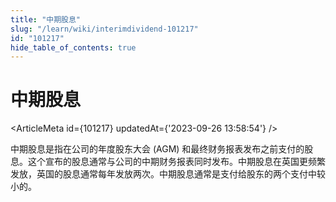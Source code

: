 ```yaml
---
title: "中期股息"
slug: "/learn/wiki/interimdividend-101217"
id: "101217"
hide_table_of_contents: true
---
```



# 中期股息

<ArticleMeta id={101217} updatedAt={'2023-09-26 13:58:54'} />
<div className='border-solid border-b border-t-0 my-4 border-[var(--ifm-color-gray-300)]' />

中期股息是指在公司的年度股东大会 (AGM) 和最终财务报表发布之前支付的股息。这个宣布的股息通常与公司的中期财务报表同时发布。中期股息在英国更频繁发放，英国的股息通常每年发放两次。中期股息通常是支付给股东的两个支付中较小的。
